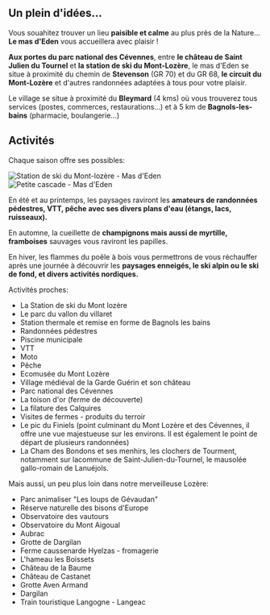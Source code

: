 <Section role="idea" id="idea">

## Un plein d'idées...

<LayoutTextImage src="images/chemin-de-randonnee-au-depart-du-gite-du-mas-d-eden-en-lozere-portrait.jpeg" legend="Chemin de randonnée au départ du gîte du Mas d'Eden en Lozère" title="Chemin de randonnée">
  <p>Vous souahitez trouver un lieu <strong>paisible et calme</strong> au plus près de la Nature...  <strong>Le mas d'Eden</strong> vous accueillera avec plaisir !</p>

  <p><strong>Aux portes du parc national des Cévennes</strong>, entre <strong>le château de Saint Julien du Tournel</strong> et <strong>la station de ski du Mont-Lozère</strong>, le mas d'Eden se situe à proximité du chemin de <strong>Stevenson</strong> (GR 70) et du GR 68, <strong>le circuit du Mont-Lozère</strong> et d'autres randonnées adaptées à tous pour votre plaisir.</p>

  <p>Le village se situe à proximité du <strong>Bleymard</strong> (4 kms) où vous trouverez tous services (postes, commerces, restaurations...) et à 5 km de <strong>Bagnols-les-bains</strong> (pharmacie, boulangerie...)</p>
</LayoutTextImage>


</Section>

<Section id="activites" role="activites" >

## Activités

Chaque saison offre ses possibles:

<ListImages>
  <Image key="1" src="images/station-de-ski-du-mont-lozere-a-15-min-du-gite-mas-d-eden.jpeg" legend="Station de ski du Mont-lozère à 15 min du gite Mas d'Eden" title="Station de ski du Mont-lozère - Mas d'Eden" />
  <Image key="2" src="images/petite-cascade-a-15-min-du-gite-mas-d-eden-en-lozere.jpeg" legend="Petite cascade à 15 min du gite Mas d'Eden en Lozère" title="Petite cascade - Mas d'Eden" />
</ListImages>

En été et au printemps, les paysages raviront les <strong>amateurs de randonnées pédestres, VTT, pêche avec ses divers plans d'eau (étangs, lacs, ruisseaux).</strong>

En automne, la cueillette de <strong>champignons mais aussi de myrtille, framboises</strong> sauvages vous raviront les papilles.

En hiver, les flammes du poêle à bois vous permettrons de vous réchauffer après une journée à découvrir les <strong>paysages enneigés, le ski alpin ou le ski de fond, et divers activités nordiques.</strong>

<LinkAccordion href="#" label="Voir toutes les activités">
<div>
<div>
  <span>Activités proches:</span>
  <ul>
    <li>La Station de ski du Mont lozère</li>
    <li>Le parc du vallon du villaret</li>
    <li>Station thermale et remise en forme de Bagnols les bains</li>
    <li>Randonnées pédestres</li>
    <li>Piscine municipale</li>
    <li>VTT</li>
    <li>Moto</li>
    <li>Pêche</li>
    <li>Ecomusée du Mont Lozère</li>
    <li>Village médiéval de la Garde Guérin et son château</li>
    <li>Parc national des Cévennes</li>
    <li>La toison d'or (ferme de découverte)</li>
    <li>La filature des Calquires</li>
    <li>Visites de fermes - produits du terroir</li>
    <li>Le pic du Finiels (point culminant du Mont Lozère et des Cévennes, il offre une vue majestueuse sur les environs. Il est également le point de départ de plusieurs randonnées)</li>
    <li>La Cham des Bondons et ses menhirs, les clochers de Tourment, notamment sur lacommune de Saint-Julien-du-Tournel, le mausolée gallo-romain de Lanuéjols.</li>
  </ul>

  <span>Mais aussi, un peu plus loin dans notre merveilleuse Lozère:</span>

  <ul>
    <li>Parc animaliser "Les loups de Gévaudan"</li>
    <li>Réserve naturelle des bisons d'Europe</li>
    <li>Observatoire des vautours</li>
    <li>Observatoire du Mont Aigoual</li>
    <li>Aubrac</li>
    <li>Grotte de Dargilan</li>
    <li>Ferme caussenarde Hyelzas - fromagerie</li>
    <li>L'hameau les Boissets</li>
    <li>Château de la Baume</li>
    <li>Château de Castanet</li>
    <li>Grotte Aven Armand</li>
    <li>Dargilan</li>
    <li>Train touristique Langogne - Langeac</li>
  </ul>
</div>
</div>
</LinkAccordion>

</Section>
